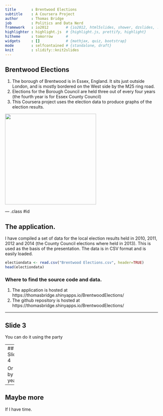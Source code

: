 ```yaml
---
title       : Brentwood Elections 
subtitle    : A Coursera Project
author      : Thomas Bridge
job         : Politics and Data Nerd
framework   : io2012        # {io2012, html5slides, shower, dzslides, ...}
highlighter : highlight.js  # {highlight.js, prettify, highlight}
hitheme     : tomorrow      # 
widgets     : []            # {mathjax, quiz, bootstrap}
mode        : selfcontained # {standalone, draft}
knit        : slidify::knit2slides
---
```


## Brentwood Elections

1. The borough of Brentwood is in Essex, England.   It sits just outside London, and is mostly bordered on the West
side by the M25 ring road.
2. Elections for the Borough Council are held three out of every four years (the fourth year is for Essex County Council)
3. This Coursera project uses the election data to produce graphs of the election results.

<img src='brentwood_800.jpg' height='300' />

--- .class #id 

## The application.

I have compiled a set of data for the local election results held in 2010, 2011, 2012 and 2014 (the County Council elections where held in 2013).   This is used as the basis of the presentation.  The data is in CSV format and is
easily loaded.
```r
electiondata <- read.csv("Brentwood Elections.csv", header=TRUE)
head(electiondata)
```

### Where to find the source code and data.
1.  The application is hosted at https://thomasbridge.shinyapps.io/BrentwoodElections/
2.  The github repository is hosted at https://thomasbridge.shinyapps.io/BrentwoodElections/

---

## Slide 3

You can do it using the party

---
## Slide 4

Or by year.

---

## Maybe more

If I have time.




